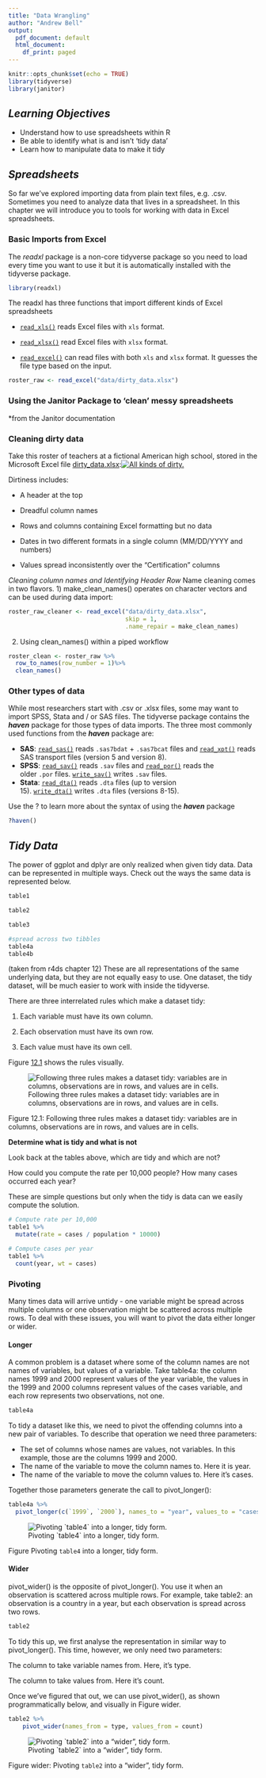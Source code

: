 ```yaml
---
title: "Data Wrangling"
author: "Andrew Bell"
output:
  pdf_document: default
  html_document:
    df_print: paged
---
```


```r
knitr::opts_chunk$set(echo = TRUE)
library(tidyverse)
library(janitor)
```

## *Learning Objectives*

-   Understand how to use spreadsheets within R
-   Be able to identify what is and isn't 'tidy data'
-   Learn how to manipulate data to make it tidy

## *Spreadsheets*

So far we've explored importing data from plain text files, e.g. .csv. Sometimes you need to analyze data that lives in a spreadsheet. In this chapter we will introduce you to tools for working with data in Excel spreadsheets.

### Basic Imports from Excel

The *readxl* package is a non-core tidyverse package so you need to load every time you want to use it but it is automatically installed with the tidyverse package.

```r
library(readxl)
```

The readxl has three functions that import different kinds of Excel spreadsheets

-   [`read_xls()`](https://readxl.tidyverse.org/reference/read_excel.html) reads Excel files with `xls` format.

-   [`read_xlsx()`](https://readxl.tidyverse.org/reference/read_excel.html) read Excel files with `xlsx` format.

-   [`read_excel()`](https://readxl.tidyverse.org/reference/read_excel.html) can read files with both `xls` and `xlsx` format. It guesses the file type based on the input.

```r
roster_raw <- read_excel("data/dirty_data.xlsx")
```

### Using the Janitor Package to 'clean' messy spreadsheets

\*from the Janitor documentation

### Cleaning dirty data

Take this roster of teachers at a fictional American high school, stored in the Microsoft Excel file [dirty_data.xlsx](https://github.com/sfirke/janitor/blob/master/dirty_data.xlsx):[![All kinds of dirty.](https://github.com/sfirke/janitor/raw/main/man/figures/dirty_data.PNG)](https://github.com/sfirke/janitor/blob/main/man/figures/dirty_data.PNG)

Dirtiness includes:

-   A header at the top

-   Dreadful column names

-   Rows and columns containing Excel formatting but no data

-   Dates in two different formats in a single column (MM/DD/YYYY and numbers)

-   Values spread inconsistently over the "Certification" columns

*Cleaning column names and Identifying Header Row* Name cleaning comes in two flavors. 1) make_clean_names() operates on character vectors and can be used during data import:

```r
roster_raw_cleaner <- read_excel("data/dirty_data.xlsx", 
                                 skip = 1,
                                 .name_repair = make_clean_names)
```

2)  Using clean_names() within a piped workflow

```r
roster_clean <- roster_raw %>%
  row_to_names(row_number = 1)%>%
  clean_names()
```

### Other types of data

While most researchers start with .csv or .xlsx files, some may want to import SPSS, Stata and / or SAS files. The tidyverse package contains the ***haven*** package for those types of data imports. The three most commonly used functions from the ***haven*** package are:

-   **SAS**: [`read_sas()`](https://haven.tidyverse.org/reference/read_sas.html) reads `.sas7bdat` + `.sas7bcat` files and [`read_xpt()`](https://haven.tidyverse.org/reference/read_xpt.html) reads SAS transport files (version 5 and version 8).
-   **SPSS**: [`read_sav()`](https://haven.tidyverse.org/reference/read_spss.html) reads `.sav` files and [`read_por()`](https://haven.tidyverse.org/reference/read_spss.html) reads the older `.por` files. [`write_sav()`](https://haven.tidyverse.org/reference/read_spss.html) writes `.sav` files.
-   **Stata**: [`read_dta()`](https://haven.tidyverse.org/reference/read_dta.html) reads `.dta` files (up to version 15). [`write_dta()`](https://haven.tidyverse.org/reference/read_dta.html) writes `.dta` files (versions 8-15).

Use the ? to learn more about the syntax of using the ***haven*** package

```r
?haven()
```

## *Tidy Data*

The power of ggplot and dplyr are only realized when given tidy data. Data can be represented in multiple ways. Check out the ways the same data is represented below.

```r
table1

table2

table3

#spread across two tibbles
table4a
table4b
```

(taken from r4ds chapter 12) These are all representations of the same underlying data, but they are not equally easy to use. One dataset, the tidy dataset, will be much easier to work with inside the tidyverse.

There are three interrelated rules which make a dataset tidy:

1.  Each variable must have its own column.

2.  Each observation must have its own row.

3.  Each value must have its own cell.

Figure [12.1](https://r4ds.had.co.nz/tidy-data.html#fig:tidy-structure) shows the rules visually.

![Following three rules makes a dataset tidy: variables are in columns, observations are in rows, and values are in cells.](https://d33wubrfki0l68.cloudfront.net/6f1ddb544fc5c69a2478e444ab8112fb0eea23f8/91adc/images/tidy-1.png)

Figure 12.1: Following three rules makes a dataset tidy: variables are in columns, observations are in rows, and values are in cells.

**Determine what is tidy and what is not**

Look back at the tables above, which are tidy and which are not?

How could you compute the rate per 10,000 people? How many cases occurred each year?

These are simple questions but only when the tidy is data can we easily compute the solution.

```r
# Compute rate per 10,000
table1 %>% 
  mutate(rate = cases / population * 10000)

# Compute cases per year
table1 %>% 
  count(year, wt = cases)
```

### Pivoting

Many times data will arrive untidy - one variable might be spread across multiple columns or one observation might be scattered across multiple rows. To deal with these issues, you will want to pivot the data either longer or wider.

#### Longer

A common problem is a dataset where some of the column names are not names of variables, but values of a variable. Take table4a: the column names 1999 and 2000 represent values of the year variable, the values in the 1999 and 2000 columns represent values of the cases variable, and each row represents two observations, not one.

```r
table4a
```

To tidy a dataset like this, we need to pivot the offending columns into a new pair of variables. To describe that operation we need three parameters:

-   The set of columns whose names are values, not variables. In this example, those are the columns 1999 and 2000.
-   The name of the variable to move the column names to. Here it is year.
-   The name of the variable to move the column values to. Here it's cases.

Together those parameters generate the call to pivot_longer():

```r
table4a %>% 
  pivot_longer(c(`1999`, `2000`), names_to = "year", values_to = "cases")
```

![Pivoting \`table4\` into a longer, tidy form.](https://d33wubrfki0l68.cloudfront.net/3aea19108d39606bbe49981acda07696c0c7fcd8/2de65/images/tidy-9.png)

Figure Pivoting `table4` into a longer, tidy form.

#### Wider

pivot_wider() is the opposite of pivot_longer(). You use it when an observation is scattered across multiple rows. For example, take table2: an observation is a country in a year, but each observation is spread across two rows.

```r
table2
```

To tidy this up, we first analyse the representation in similar way to pivot_longer(). This time, however, we only need two parameters:

The column to take variable names from. Here, it's type.

The column to take values from. Here it's count.

Once we've figured that out, we can use pivot_wider(), as shown programmatically below, and visually in Figure wider.

```r
table2 %>%
    pivot_wider(names_from = type, values_from = count)
```

![Pivoting \`table2\` into a "wider", tidy form.](https://d33wubrfki0l68.cloudfront.net/8350f0dda414629b9d6c354f87acf5c5f722be43/bcb84/images/tidy-8.png)

Figure wider: Pivoting `table2` into a "wider", tidy form.
